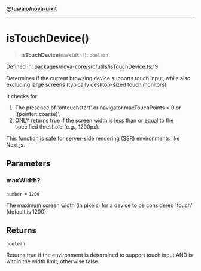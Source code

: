 [**@tuwaio/nova-uikit**](../../../README.md)

***

# isTouchDevice()

> **isTouchDevice**(`maxWidth?`): `boolean`

Defined in: [packages/nova-core/src/utils/isTouchDevice.ts:19](https://github.com/TuwaIO/nova-uikit/blob/9743e7f79987e2dfa03044eb756db5e1c1b1b37b/packages/nova-core/src/utils/isTouchDevice.ts#L19)

Determines if the current browsing device supports touch input,
while also excluding large screens (typically desktop-sized touch monitors).

It checks for:
1. The presence of 'ontouchstart' or navigator.maxTouchPoints > 0 or '(pointer: coarse)'.
2. ONLY returns true if the screen width is less than or equal to the specified threshold (e.g., 1200px).

This function is safe for server-side rendering (SSR) environments like Next.js.

## Parameters

### maxWidth?

`number` = `1200`

The maximum screen width (in pixels) for a device to be considered 'touch' (default is 1200).

## Returns

`boolean`

Returns true if the environment is determined to support touch input AND is within the width limit, otherwise false.
